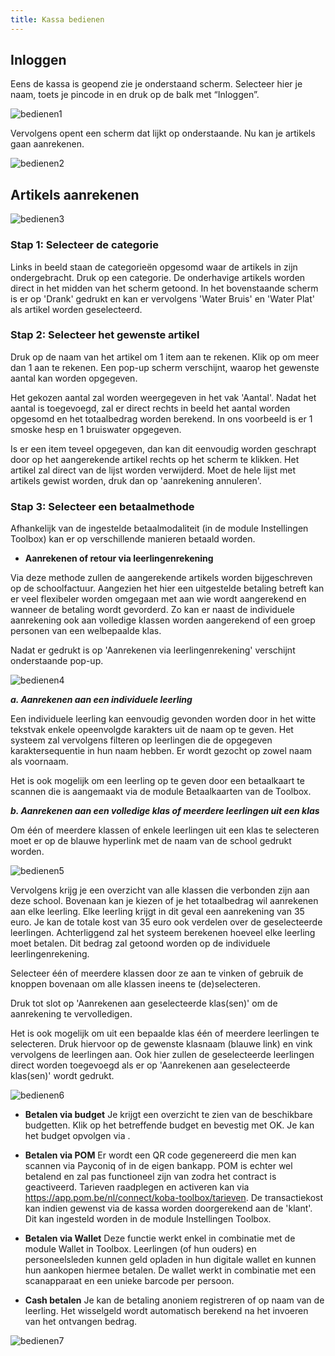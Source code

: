 ```yaml
---
title: Kassa bedienen
---
```

## Inloggen

Eens de kassa is geopend zie je onderstaand scherm. Selecteer hier je naam, toets je pincode in en druk op de balk met “Inloggen”.

![bedienen1](./bedienen1.jpg)

Vervolgens opent een scherm dat lijkt op onderstaande. Nu kan je artikels gaan aanrekenen. 

![bedienen2](./bedienen2.jpg)

## Artikels aanrekenen

![bedienen3](./bedienen3.jpg)

### Stap 1: Selecteer de categorie
Links in beeld staan de categorieën opgesomd waar de artikels in zijn ondergebracht. Druk op een categorie. De onderhavige artikels worden direct in het midden van het scherm getoond. In het bovenstaande scherm is er op 'Drank' gedrukt en kan er vervolgens 'Water Bruis' en 'Water Plat' als artikel worden geselecteerd.

### Stap 2: Selecteer het gewenste artikel
Druk op de naam van het artikel om 1 item aan te rekenen. Klik op <LegacyAction img="aantal.png"/> om meer dan 1 aan te rekenen. Een pop-up scherm verschijnt, waarop het gewenste aantal kan worden opgegeven.

Het gekozen aantal zal worden weergegeven in het vak 'Aantal'. Nadat het aantal is toegevoegd, zal er direct rechts in beeld het aantal worden opgesomd en het totaalbedrag worden berekend. In ons voorbeeld is er 1 smoske hesp en 1 bruiswater opgegeven.

Is er een item teveel opgegeven, dan kan dit eenvoudig worden geschrapt door op het aangerekende artikel rechts op het scherm te klikken. Het artikel zal direct van de lijst worden verwijderd. Moet de hele lijst met artikels gewist worden, druk dan op 'aanrekening annuleren'.

### Stap 3: Selecteer een betaalmethode
Afhankelijk van de ingestelde betaalmodaliteit (in de module Instellingen Toolbox) kan er op verschillende manieren betaald worden. 

- **Aanrekenen of retour via leerlingenrekening** 

Via deze methode zullen de aangerekende artikels worden bijgeschreven op de schoolfactuur. Aangezien het hier een uitgestelde betaling betreft kan er veel flexibeler worden omgegaan met aan wie wordt aangerekend en wanneer de betaling wordt gevorderd. Zo kan er naast de individuele aanrekening ook aan volledige klassen worden aangerekend of een groep personen van een welbepaalde klas.

Nadat er gedrukt is op 'Aanrekenen via leerlingenrekening' verschijnt onderstaande pop-up.

![bedienen4](./bedienen4.jpg)

**_a. Aanrekenen aan een individuele leerling_**

Een individuele leerling kan eenvoudig gevonden worden door in het witte tekstvak enkele opeenvolgde karakters uit de naam op te geven. Het systeem zal vervolgens filteren op leerlingen die de opgegeven karaktersequentie in hun naam hebben. Er wordt gezocht op zowel naam als voornaam.

Het is ook mogelijk om een leerling op te geven door een betaalkaart te scannen die is aangemaakt via de module Betaalkaarten van de Toolbox.

**_b. Aanrekenen aan een volledige klas of meerdere leerlingen uit een klas_** 

Om één of meerdere klassen of enkele leerlingen uit een klas te selecteren moet er op de blauwe hyperlink met de naam van de school gedrukt worden. 

![bedienen5](./bedienen5.jpg)

Vervolgens krijg je een overzicht van alle klassen die verbonden zijn aan deze school. Bovenaan kan je kiezen of je het totaalbedrag wil aanrekenen aan elke leerling. Elke leerling krijgt in dit geval een aanrekening van 35 euro. Je kan de totale kost van 35 euro ook verdelen over de geselecteerde leerlingen. Achterliggend zal het systeem berekenen hoeveel elke leerling moet betalen. Dit bedrag zal getoond worden op de individuele leerlingenrekening.

Selecteer één of meerdere klassen door ze aan te vinken of gebruik de knoppen bovenaan om alle klassen ineens te (de)selecteren.

Druk tot slot op 'Aanrekenen aan geselecteerde klas(sen)' om de aanrekening te vervolledigen.

Het is ook mogelijk om uit een bepaalde klas één of meerdere leerlingen te selecteren. Druk hiervoor op de gewenste klasnaam (blauwe link) en vink vervolgens de leerlingen aan. Ook hier zullen de geselecteerde leerlingen direct worden toegevoegd als er op 'Aanrekenen aan geselecteerde klas(sen)' wordt gedrukt.

![bedienen6](./bedienen6.jpg)

- **Betalen via budget**
Je krijgt een overzicht te zien van de beschikbare budgetten. Klik op het betreffende budget en bevestig met OK. Je kan het budget opvolgen via <LegacyAction img="budget.png" text="Beheer budgetten"/>. 

- **Betalen via POM**
Er wordt een QR code gegenereerd die men kan scannen via Payconiq of in de eigen bankapp. POM is echter wel betalend en zal pas functioneel zijn van zodra het contract is geactiveerd. Tarieven raadplegen en activeren kan via https://app.pom.be/nl/connect/koba-toolbox/tarieven. De transactiekost kan indien gewenst via de kassa worden doorgerekend aan de 'klant'. Dit kan ingesteld worden in de module Instellingen Toolbox. 

- **Betalen via Wallet**
Deze functie werkt enkel in combinatie met de module Wallet in Toolbox. Leerlingen (of hun ouders) en personeelsleden kunnen geld opladen in hun digitale wallet en kunnen hun aankopen hiermee betalen. De wallet werkt in combinatie met een scanapparaat en een unieke barcode per persoon. 

- **Cash betalen**
Je kan de betaling anoniem registreren of op naam van de leerling. Het wisselgeld wordt automatisch berekend na het invoeren van het ontvangen bedrag.

 ![bedienen7](./bedienen7.PNG)